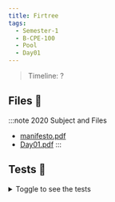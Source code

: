 ```yaml
---
title: Firtree
tags:
  - Semester-1
  - B-CPE-100
  - Pool
  - Day01
---
```

> Timeline: ?


## Files 📂

:::note 2020 Subject and Files
- [manifesto.pdf](https://github.com/Studio-17/Epitech-Subjects/raw/main/Semester-1/B-CPE-100/Pool/Day01/manifesto.pdf)
- [Day01.pdf](https://github.com/Studio-17/Epitech-Subjects/raw/main/Semester-1/B-CPE-100/Pool/Day01/Day01.pdf)
:::

## Tests 🤖
<details>
  <summary>Toggle to see the tests</summary>
  <div>
Yo
  </div>
</details>

